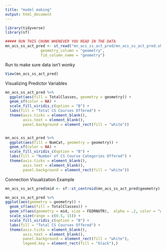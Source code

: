```yaml
---
title: "model making"
output: html_document
---
```


```r
library(tidyverse)
library(sf)
```
```r
##### RUN THIS CHUNK WHENEVER YOU READ IN THE DATA
mn_acs_ss_act_pred <- st_read("mn_acs_ss_act_pred/mn_acs_ss_act_pred.shp",
                geometry_column = "geometry",
                fid_column_name = "geometry")
```
Run to make sure data isn't wonky
```r
View(mn_acs_ss_act_pred)
```



Visualizing Predictor Variables
```r
mn_acs_ss_act_pred %>%
  ggplot(aes(fill = TotalClasses, geometry = geometry)) + 
  geom_sf(color = NA) + 
  scale_fill_viridis_c(option = "B") +
  labs(fill = "Total CS Courses Offered") +
  theme(axis.ticks = element_blank(),
        axis.text = element_blank(),
        panel.background = element_rect(fill = "white"))


mn_acs_ss_act_pred %>%
  ggplot(aes(fill = NumCat, geometry = geometry)) + 
  geom_sf(color = NA) + 
  scale_fill_viridis_c(option = "B") +
  labs(fill = "Number of CS Course Categories Offered") +
  theme(axis.ticks = element_blank(),
        axis.text = element_blank(),
        panel.background = element_rect(fill = "white"))
```

Connection Visualization Example
```r
mn_acs_ss_act_pred$mid <- sf::st_centroid(mn_acs_ss_act_pred$geometry)

mn_acs_ss_act_pred %>% 
ggplot(aes(geometry = geometry)) +
  geom_sf(aes(fill = TotalClasses)) +
  geom_sf(aes(geometry = mid, size = FEDRNUTR),  alpha = .2, color = "white", show.legend = "point") +
  scale_size(range = c(0.5, 15)) +
  scale_fill_viridis_c(option = "B") +
  labs(fill = "Total CS Courses Offered") +
  theme(axis.ticks = element_blank(),
        axis.text = element_blank(),
        panel.background = element_rect(fill = "white"),
        legend.key = element_rect(fill = "black"),)
```
